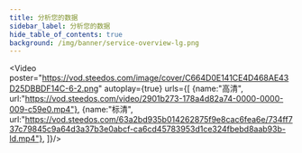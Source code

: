 ```yaml
---
title: 分析您的数据
sidebar_label: 分析您的数据
hide_table_of_contents: true
background: /img/banner/service-overview-lg.png
---
```




<Video 
    poster="https://vod.steedos.com/image/cover/C664D0E141CE4D468AE43D25DBBDF14C-6-2.png"
    autoplay={true}
    urls={[
        {name:"高清", url:"https://vod.steedos.com/video/2901b273-178a4d82a74-0000-0000-009-c59e0.mp4"},
        {name:"标清", url:"https://vod.steedos.com/63a2bd935b014262875f9e8cac6fea6e/734ff737c79845c9a64d3a37b3e0abcf-ca6cd45783953d1ce324fbebd8aab93b-ld.mp4"},
    ]}/>